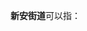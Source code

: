 '''新安街道'''可以指：
{{PRC admin/disambig|22/02/03/008/000|22/24/04/002/000|23/05/06/006/000|23/09/02/009/000|23/10/02/001/000|32/02/11/053/000|37/07/84/003/000|44/03/06/001/000}}
{{disambig|cat=四字乡级行政区划消歧义}}